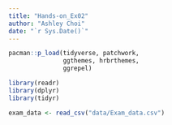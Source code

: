 ```yaml
---
title: "Hands-on_Ex02"
author: "Ashley Choi"
date: "`r Sys.Date()`"
---
```


```r
pacman::p_load(tidyverse, patchwork, 
               ggthemes, hrbrthemes,
               ggrepel)
```


```r
library(readr)
library(dplyr)
library(tidyr)
```

```r
exam_data <- read_csv("data/Exam_data.csv")
```

